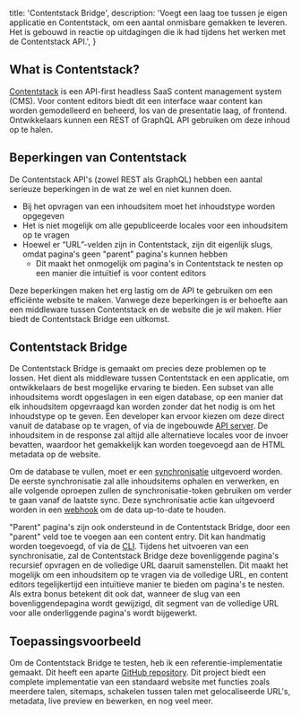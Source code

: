   title: 'Contentstack Bridge',
  description:
    'Voegt een laag toe tussen je eigen applicatie en Contentstack, om een aantal onmisbare gemakken te leveren. Het is gebouwd in reactie op uitdagingen die ik had tijdens het werken met de Contentstack API.',
}

## What is Contentstack?

[Contentstack](https://www.contentstack.com/platforms/headless-cms) is een API-first headless SaaS content management system (CMS).
Voor content editors biedt dit een interface waar content kan worden
gemodelleerd en beheerd, los van de presentatie laag, of frontend.
Ontwikkelaars kunnen een REST of GraphQL API gebruiken om deze inhoud op te halen.

## Beperkingen van Contentstack

De Contentstack API's (zowel REST als GraphQL) hebben een aantal
serieuze beperkingen in de wat ze wel en niet kunnen doen.

- Bij het opvragen van een inhoudsitem moet het inhoudstype worden opgegeven
- Het is niet mogelijk om alle gepubliceerde locales voor een inhoudsitem op te vragen
- Hoewel er “URL”-velden zijn in Contentstack, zijn dit eigenlijk slugs, omdat pagina's geen "parent" pagina's kunnen hebben
  - Dit maakt het onmogelijk om pagina's in Contentstack te nesten op een manier die intuïtief is voor content editors

Deze beperkingen maken het erg lastig om de API te gebruiken om een efficiënte website te maken.
Vanwege deze beperkingen is er behoefte aan een middleware
tussen Contentstack en de website die je wil maken.
Hier biedt de Contentstack Bridge een uitkomst.

## Contentstack Bridge

De Contentstack Bridge is gemaakt om precies deze problemen op te lossen.
Het dient als middleware tussen Contentstack en een applicatie,
om ontwikkelaars de best mogelijke ervaring te bieden.
Een subset van alle inhoudsitems wordt opgeslagen in een eigen database, op een
manier dat elk inhoudsitem opgevraagd kan worden zonder dat het nodig is om het inhoudstype op te geven.
Een developer kan ervoor kiezen om deze direct vanuit de database op te vragen,
of via de ingebouwde [API server](https://dobefu.github.io/csb/api-server/index.html).
De inhoudsitem in de response zal altijd alle alternatieve locales voor de invoer bevatten,
waardoor het gemakkelijk kan worden toegevoegd aan de HTML metadata op de website.

Om de database te vullen, moet er een [synchronisatie](https://www.contentstack.com/docs/developers/apis/content-delivery-api#synchronization) uitgevoerd worden.
De eerste synchronisatie zal alle inhoudsitems ophalen en verwerken,
en alle volgende oproepen zullen de synchronisatie-token gebruiken om verder te gaan vanaf de laatste sync.
Deze synchronisatie actie kan uitgevoerd worden in een [webhook](https://www.contentstack.com/docs/developers/set-up-webhooks/about-webhooks) om de data up-to-date te houden.

"Parent" pagina's zijn ook ondersteund in de Contentstack Bridge, door een "parent" veld toe te voegen aan een content entry.
Dit kan handmatig worden toegevoegd, of via de [CLI](https://dobefu.github.io/csb/cli/index.html).
Tijdens het uitvoeren van een synchronisatie, zal de Contentstack Bridge deze
bovenliggende pagina's recursief opvragen en de volledige URL daaruit samenstellen.
Dit maakt het mogelijk om een inhoudsitem op te vragen via de volledige URL,
en content editors tegelijkertijd een intuïtieve manier te bieden om pagina's te nesten.
Als extra bonus betekent dit ook dat, wanneer de slug van een bovenliggendepagina wordt gewijzigd,
dit segment van de volledige URL voor alle onderliggende pagina's wordt bijgewerkt.

## Toepassingsvoorbeeld

Om de Contentstack Bridge te testen, heb ik een referentie-implementatie gemaakt.
Dit heeft een aparte [GitHub repository](https://github.com/Dobefu/csb-example-nextjs).
Dit project biedt een complete implementatie van een standaard website met
functies zoals meerdere talen, sitemaps, schakelen tussen talen met
gelocaliseerde URL's, metadata, live preview en bewerken, en nog veel meer.
